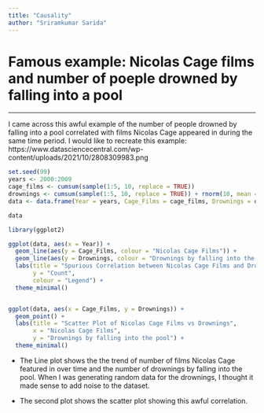 ```yaml
---
title: "Causality"
author: "Sriramkumar Sarida"
---
```


# Famous example: Nicolas Cage films and number of poeple drowned by falling into a pool

------------------------------------------------------------------------

I came across this awful example of the number of people drowned by falling into a pool correlated with films Nicolas Cage appeared in during the same time period. I would like to recreate this example: https://www.datasciencecentral.com/wp-content/uploads/2021/10/2808309983.png

```r
set.seed(99)
years <- 2000:2009
cage_films <- cumsum(sample(1:5, 10, replace = TRUE))
drownings <- cumsum(sample(1:5, 10, replace = TRUE)) + rnorm(10, mean = 0, sd = 0.15)
data <- data.frame(Year = years, Cage_Films = cage_films, Drownings = drownings)

```

```r
data
```

```r
library(ggplot2)

ggplot(data, aes(x = Year)) + 
  geom_line(aes(y = Cage_Films, colour = "Nicolas Cage Films")) +
  geom_line(aes(y = Drownings, colour = "Drownings by falling into the pool")) +
  labs(title = "Spurious Correlation between Nicolas Cage Films and Drownings",
       y = "Count",
       colour = "Legend") +
  theme_minimal()


ggplot(data, aes(x = Cage_Films, y = Drownings)) +
  geom_point() +
  labs(title = "Scatter Plot of Nicolas Cage Films vs Drownings",
       x = "Nicolas Cage Films",
       y = "Drownings by falling into the pool") +
  theme_minimal()
```

-   The Line plot shows the the trend of number of films Nicolas Cage featured in over time and the number of drownings by falling into the pool. When I was generating random data for the drownings, I thought it made sense to add noise to the dataset.

-   The second plot shows the scatter plot showing this awful correlation.
